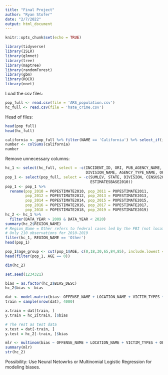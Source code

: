 ```yaml
---
title: "Final Project"
author: "Ryan Stofer"
date: "2/7/2022"
output: html_document
---
```


```r
knitr::opts_chunk$set(echo = TRUE)
```

```r
library(tidyverse) 
library(ISLR) 
library(glmnet) 
library(tree) 
library(maptree) 
library(randomForest)
library(gbm) 
library(ROCR)
library(nnet)
```

Load the csv files:
```r
pop_full <- read.csv(file = 'ARS_population.csv')
hc_full <- read.csv(file = 'hate_crime.csv')
```

Head of files:
```r
head(pop_full)
head(hc_full)
```

```r
california <- pop_full %>% filter(NAME == 'California') %>% select_if(is.numeric)
number <- colSums(california)
number
```

Remove unnecessary columns:
```r
hc_1 <- select(hc_full, select = -c(INCIDENT_ID, ORI, PUB_AGENCY_NAME, PUB_AGENCY_UNIT,
                                    DIVISION_NAME, AGENCY_TYPE_NAME, OFFENDER_ETHNICITY))
pop_1 <- select(pop_full, select = -c(SUMLEV, STATE, DIVISION, CENSUS2010POP, 
                                      ESTIMATESBASE2010))
pop_1 <- pop_1 %>%
  rename(pop_2010 = POPESTIMATE2010, pop_2011 = POPESTIMATE2011,
         pop_2012 = POPESTIMATE2012, pop_2013 = POPESTIMATE2013,
         pop_2014 = POPESTIMATE2014, pop_2015 = POPESTIMATE2015,
         pop_2016 = POPESTIMATE2016, pop_2017 = POPESTIMATE2017,
         pop_2018 = POPESTIMATE2018, pop_2019 = POPESTIMATE2019)
hc_2 <- hc_1 %>% 
  filter(DATA_YEAR > 2009 & DATA_YEAR < 2020)
summary(hc_2$REGION_NAME)
# Region_Name = Other refers to federal cases led by the FBI (not location specific)
# Only 210 observations for 2010-2019
filter(hc_1, REGION_NAME == 'Other')
head(pop_1)
```


```r
pop_1$age_group <- cut(pop_1$AGE, c(0,18,30,65,84,85), include.lowest = T)
head(filter(pop_1, AGE == 0))
```

```r
dim(hc_2)
```


```r
set.seed(1234321)

bias = as.factor(hc_2$BIAS_DESC)
hc_2$bias <- bias

dat <- model.matrix(bias~ OFFENSE_NAME + LOCATION_NAME + VICTIM_TYPES + OFFENDER_RACE + STATE_NAME + POPULATION_GROUP_CODE, hc_2) 
train = sample(nrow(dat), 4000)

x.train = dat[train, ]
y.train = hc_2[train, ]$bias

# The rest as test data
x.test = dat[-train, ]
y.test = hc_2[-train, ]$bias
```

```r
mlr <- multinom(bias ~ OFFENSE_NAME + LOCATION_NAME + VICTIM_TYPES + OFFENDER_RACE + STATE_NAME + POPULATION_GROUP_CODE, hc_2)
summary(mlr)
str(hc_2)
```

Possibility: Use Neural Netowrks or Multinomial Logistic Regression for modeling biases.


